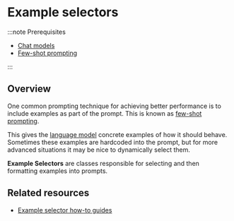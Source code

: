 # Example selectors

:::note Prerequisites

- [Chat models](/docs/concepts/chat_models/)
- [Few-shot prompting](/docs/concepts/few_shot_prompting/)

:::

## Overview

One common prompting technique for achieving better performance is to include examples as part of the prompt. This is known as [few-shot prompting](/docs/concepts/few_shot_prompting).

This gives the [language model](/docs/concepts/chat_models/) concrete examples of how it should behave.
Sometimes these examples are hardcoded into the prompt, but for more advanced situations it may be nice to dynamically select them.

**Example Selectors** are classes responsible for selecting and then formatting examples into prompts.

## Related resources

- [Example selector how-to guides](/docs/how_to/#example-selectors)
